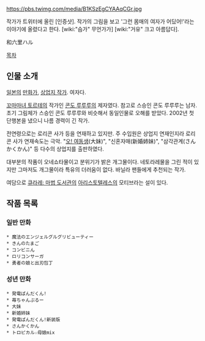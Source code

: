 https://pbs.twimg.com/media/B1KSzEgCYAAqCGr.jpg

작가가 트위터에 올린 [인증샷]. 작가의 그림을 보고 '그런 몸매의 여자가 어딨어!'라는 이야기에 올렸다고 한다. [wiki:"슴가" 무언가가] [wiki:"거유" 크고 아름답다].

和六里ハル

[[목차]]

== 인물 소개 ==
[[일본]]의 [[만화가]], [[상업지 작가]]. 여자다.

[[꼬마마녀 토르테]]의 작가인 [[콘도 루루루]]의 제자였다. 참고로 스승인 콘도 루루루는 남자. 초기 그림체가 스승인 콘도 루루루와 비슷해서 동일인물로 오해를 받았다. 2002년 첫 단행본을 냈으니 나름 경력이 긴 작가.

전연령으로는 로리콘 사가 등을 연재하고 있지만. 주 수입원은 상업지 연재인지라 로리콘 사가 연재속도는 극악. "[[오! 여동생]](大妹)", "신혼자매(新婚姉妹)", "삼각관계(さんかくかん)" 등 다수의 상업지를 출판하였다. 

대부분의 작품이 오네쇼타물이고 분위기가 밝은 개그물이다. 네토라레물을 그린 적이 있지만 그마저도 개그물이라 특유의 더러움이 없다. 바닐라 팬들에게 추천되는 작가.

여담으로 [[큐라레: 마법 도서관]]의 [[아리스토텔레스]]의 모티브라는 설이 있다.

== 작품 목록 ==
=== 일반 만화 ===
 * 魔法のエンジェルグルグリビューティー
 * きんのたまご
 * コンビニん
 * ロリコンサーガ
 * 勇者の娘と出刃包丁

=== 성년 만화 ===
 * 発電ぱんだくん!
 * 苺ちゃんぷるー 
 * 大妹
 * 新婚姉妹
 * 発電ぱんだくん!新装版
 * さんかくかん
 * トロピカル☆母娘mix
 
